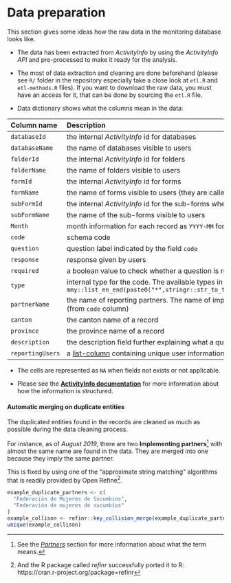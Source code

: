
# Data preparation {-}

This section gives some ideas how the raw data in the monitoring database looks like. 

* The data has been
extracted from *ActivityInfo* by using the *ActivityInfo API* and pre-processed
to make it ready for the analysis. 

* The most of data extraction and cleaning are
done beforehand (please see `R/` folder in the repository especially take a
close look at `etl.R` and `etl-methods.R` files). If you want to download the
raw data, you must have an access for it, that can be done by sourcing the
`etl.R` file.

* Data dictionary shows what the columns mean in the data:

| Column name | Description |
|:--------|:--------|  
| `databaseId` | the internal *ActivityInfo* id for databases |
| `databaseName` | the name of databases visible to users |
| `folderId` | the internal *ActivityInfo* id for folders |
| `folderName` | the name of folders visible to users |
| `formId` | the internal *ActivityInfo* id for forms |
| `formName` | the name of forms visible to users (they are called as *Sectors* in this database specific) |
| `subFormId` | the internal *ActivityInfo* id for the sub-forms where the records are kept |
| `subFormName` | the name of the sub-forms visible to users |
| `Month` | month information for each record as `YYYY-MM` format e.g. `2019-05` |
| `code` | schema code |
| `question` | question label indicated by the field `code` |
| `response` | response given by users |
| `required` | a boolean value to check whether a question is required for saving a record |
| `type` | internal type for the code. The available types in the data are `r mmy::list_en_end(paste0("*",stringr::str_to_title(unique(form.table$type)),"*"),add.quotes=T)` |
| `partnerName` | the name of reporting partners. The name of implementing partners can be extracted from the data (from `code` column) |
| `canton` | the canton name of a record |
| `province` | the province name of a record |
| `description` | the description field further explaining what a question can mean |
| `reportingUsers` | a [list-column](https://stat.ethz.ch/R-manual/R-devel/library/base/html/AsIs.html) containing unique user information reporting to a particular record |

* The cells are represented as `NA` when fields not exists or not applicable.

* Please see the
[**ActivityInfo documentation**](http://help.activityinfo.org/m/quick_start_database_design/c/240396)
for more information about how the information is structured.

#### Automatic merging on duplicate entities {-}

The duplicated entities found in the records are cleaned as much as possible
during the data cleaning process.

For instance, as of *August 2019*, there are two **Implementing partners**[^1]
with almost the same name are found in the data. They are merged into one
because they imply the same partner.

This is fixed by using one of the "approximate string matching" algorithms that is readily provided by Open Refine[^2].

```r
example_duplicate_partners <- c(
  "Federación de Mujeres de Sucumbios",
  "Federación de mujeres de sucumbíos"
)
example_collison <- refinr::key_collision_merge(example_duplicate_partners)
unique(example_collison)
```

[^1]: See the [*Partners*](#partners) section for more information about
  what the term means.

[^2]: And the R package called *refinr* successfully ported it to R:
  https://cran.r-project.org/package=refinr

